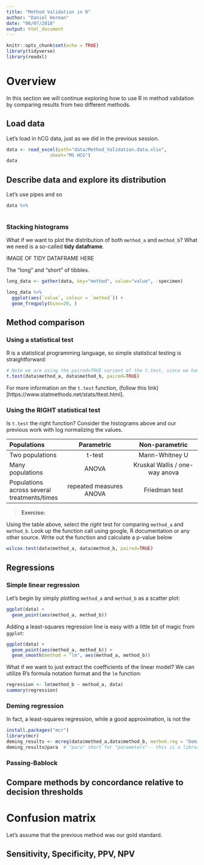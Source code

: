 ```yaml
---
title: "Method Validation in R"
author: "Daniel Herman"
date: "06/07/2018"
output: html_document
---
```


```r
knitr::opts_chunk$set(echo = TRUE)
library(tidyverse)
library(readxl)
```

# Overview

In this section we will continue exploring how to use R in method validation by comparing results from two different methods.

## Load data

Let's load in hCG data, just as we did in the previous session.
```r
data <- read_excel(path="data/Method_Validation.data.xlsx", 
                sheet="MS HCG")
data
```

## Describe data and explore its distribution

Let's use pipes and so

```r
data %>%
  
```

### Stacking histograms

What if we want to plot the distribution of both `method_a` and `method_b`? What we need is a so-called **tidy dataframe**.

IMAGE OF TIDY DATAFRAME HERE

The "long" and "short" of tibbles.


```r
long_data <- gather(data, key="method", value="value", -specimen)

long_data %>%
  ggplot(aes(`value`, colour = `method`)) +
  geom_freqpoly(bins=20, )
```

## Method comparison 

### Using a statistical test
R is a statistical programming language, so simple statistical testing is straightforward:
```r
# Note we are using the paired=TRUE variant of the t.test, since we have paired measurements.
t.test(data$method_a, data$method_b, paired=TRUE)
```

For more information on the `t.test` function, (follow this link)[https://www.statmethods.net/stats/ttest.html].

### Using the RIGHT statistical test
Is `t.test` the right function? Consider the histograms above and our previous work with log normalizing the values. 

|Populations|Parametric|Non-parametric|
|:-------------|:-------------------------:|:-------------------------:|
|Two populations|t-test|Mann-Whitney U|
|Many populations|ANOVA|Kruskal Wallis / one-way anova|
|Populations across several treatments/times|repeated measures ANOVA|Friedman test|

> **Exercise:** 

Using the table above, select the _right_ test for comparing `method_a` and `method_b`. Look up the function call using google, R documentation or any other source. Write out the function and calculate a p-value below

```r
wilcox.test(data$method_a, data$method_b, paired=TRUE)
```

## Regressions

### Simple linear regression

Let's begin by simply plotting `method_a` and `method_b` as a scatter plot:
```r
ggplot(data) + 
  geom_point(aes(method_a, method_b))
```


Adding a least-squares regression line is easy with a little bit of magic from `ggplot`:

```r
ggplot(data) + 
  geom_point(aes(method_a, method_b)) + 
  geom_smooth(method = "lm", aes(method_a, method_b))
```

What if we want to just extract the coefficients of the linear model? We can utilize R's formula notation format and the `lm` function:

```r
regression <- lm(method_b ~ method_a, data)
summary(regression)
```

### Deming regression

In fact, a least-squares regression, while a good approximation, is not the 


```r
install.packages("mcr")
library(mcr)
deming_results <- mcreg(data$method_a,data$method_b, method.reg = "Deming")
deming_results@para  # "para" short for "parameters"-- this is a library/method specific term here

```

### Passing-Bablock

## Compare methods by concordance relative to decision thresholds

# Confusion matrix

Let's assume that the previous method was our gold standard.

## Sensitivity, Specificity, PPV, NPV
